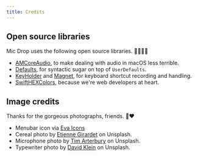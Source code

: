 ```yaml
---
title: Credits
---
```



<Panel>

## Open source libraries

Mic Drop uses the following open source libraries. 👩🏾‍💻💥

- [AMCoreAudio](https://github.com/rnine/AMCoreAudio), to make dealing with audio in macOS less terrible.
- [Defaults](https://github.com/sindresorhus/Defaults), for syntactic sugar on top of `UserDefaults`.
- [KeyHolder](https://github.com/Clipy/KeyHolder) and [Magnet](https://github.com/Clipy/Magnet), for keyboard shortcut recording and handling.
- [SwiftHEXColors](https://github.com/thii/SwiftHEXColors), because we're web developers at heart.

## Image credits

Thanks for the gorgeous photographs, friends. 📸❤️

- Menubar icon via [Eva Icons](https://akveo.github.io/eva-icons/#/)
- Cereal photo by [Etienne Girardet](https://unsplash.com/@etiennegirardet?utm_medium=referral&amp;utm_campaign=photographer-credit&amp;utm_content=creditBadge) on Unsplash.
- Microphone photo by [Tim Arterbury](https://unsplash.com/@tim_arterbury?utm_medium=referral&amp;utm_campaign=photographer-credit&amp;utm_content=creditBadge) on Unsplash.
- Typewriter photo by [David Klein](https://unsplash.com/@diklein?utm_medium=referral&amp;utm_campaign=photographer-credit&amp;utm_content=creditBadge) on Unsplash.

</Panel>
